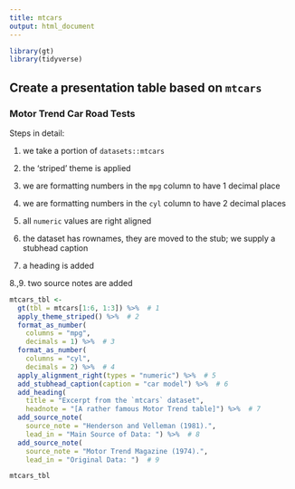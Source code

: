 ```yaml
---
title: mtcars
output: html_document
---
```


```r
library(gt)
library(tidyverse)
```


## Create a presentation table based on `mtcars`

### Motor Trend Car Road Tests

Steps in detail:

 1. we take a portion of `datasets::mtcars`
 
 2. the 'striped' theme is applied
 
 3. we are formatting numbers in the `mpg` column to have 1 decimal place
 
 4. we are formatting numbers in the `cyl` column to have 2 decimal places
 
 5. all `numeric` values are right aligned
 
 6. the dataset has rownames, they are moved to the stub; we supply a stubhead caption
 
 7. a heading is added
 
 8.,9. two source notes are added

```r
mtcars_tbl <-
  gt(tbl = mtcars[1:6, 1:3]) %>%  # 1
  apply_theme_striped() %>%  # 2
  format_as_number(
    columns = "mpg",
    decimals = 1) %>%  # 3
  format_as_number(
    columns = "cyl",
    decimals = 2) %>%  # 4
  apply_alignment_right(types = "numeric") %>%  # 5
  add_stubhead_caption(caption = "car model") %>%  # 6
  add_heading(
    title = "Excerpt from the `mtcars` dataset",
    headnote = "[A rather famous Motor Trend table]") %>%  # 7
  add_source_note(
    source_note = "Henderson and Velleman (1981).",
    lead_in = "Main Source of Data: ") %>%  # 8
  add_source_note(
    source_note = "Motor Trend Magazine (1974).",
    lead_in = "Original Data: ")  # 9
```

```r
mtcars_tbl
```
